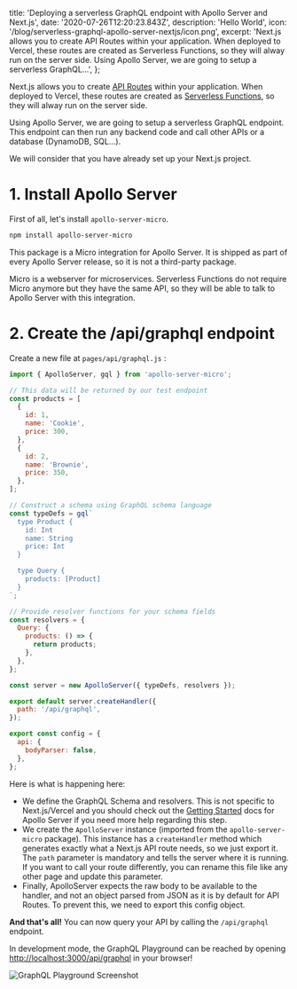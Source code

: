   title:
    'Deploying a serverless GraphQL endpoint with Apollo Server and Next.js',
  date: '2020-07-26T12:20:23.843Z',
  description: 'Hello World',
  icon: '/blog/serverless-graphql-apollo-server-nextjs/icon.png',
  excerpt:
    'Next.js allows you to create API Routes within your application. When deployed to Vercel, these routes are created as Serverless Functions, so they will alway run on the server side. Using Apollo Server, we are going to setup a serverless GraphQL…',
};

<title>Deploying a serverless GraphQL endpoint with Apollo Server and Next.js – Arthur Puyou</title>

Next.js allows you to create [API Routes](https://nextjs.org/docs/api-routes/introduction) within your application. When deployed to Vercel, these routes are created as [Serverless Functions](https://vercel.com/docs/v2/serverless-functions/introduction), so they will alway run on the server side.

Using Apollo Server, we are going to setup a serverless GraphQL endpoint. This endpoint can then run any backend code and call other APIs or a database (DynamoDB, SQL…).

We will consider that you have already set up your Next.js project.

# 1. Install Apollo Server

First of all, let's install `apollo-server-micro`.

```bash
npm install apollo-server-micro
```

This package is a Micro integration for Apollo Server. It is shipped as part of every Apollo Server release, so it is not a third-party package.

Micro is a webserver for microservices. Serverless Functions do not require Micro anymore but they have the same API, so they will be able to talk to Apollo Server with this integration.

# 2. Create the /api/graphql endpoint

Create a new file at `pages/api/graphql.js` :

```jsx
import { ApolloServer, gql } from 'apollo-server-micro';

// This data will be returned by our test endpoint
const products = [
  {
    id: 1,
    name: 'Cookie',
    price: 300,
  },
  {
    id: 2,
    name: 'Brownie',
    price: 350,
  },
];

// Construct a schema using GraphQL schema language
const typeDefs = gql`
  type Product {
    id: Int
    name: String
    price: Int
  }

  type Query {
    products: [Product]
  }
`;

// Provide resolver functions for your schema fields
const resolvers = {
  Query: {
    products: () => {
      return products;
    },
  },
};

const server = new ApolloServer({ typeDefs, resolvers });

export default server.createHandler({
  path: '/api/graphql',
});

export const config = {
  api: {
    bodyParser: false,
  },
};
```

Here is what is happening here:

- We define the GraphQL Schema and resolvers. This is not specific to Next.js/Vercel and you should check out the [Getting Started](https://www.apollographql.com/docs/apollo-server/getting-started/) docs for Apollo Server if you need more help regarding this step.
- We create the `ApolloServer` instance (imported from the `apollo-server-micro` package). This instance has a `createHandler` method which generates exactly what a Next.js API route needs, so we just export it. The `path` parameter is mandatory and tells the server where it is running. If you want to call your route differently, you can rename this file like any other page and update this parameter.
- Finally, ApolloServer expects the raw body to be available to the handler, and not an object parsed from JSON as it is by default for API Routes. To prevent this, we need to export this config object.

**And that's all!** You can now query your API by calling the `/api/graphql` endpoint.

In development mode, the GraphQL Playground can be reached by opening [http://localhost:3000/api/graphql](http://localhost:3000/api/graphql) in your browser!

![GraphQL Playground Screenshot](/blog/serverless-graphql-apollo-server-nextjs/graphql-playground.png)
